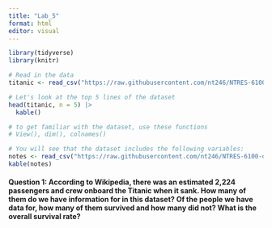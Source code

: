 ```yaml
---
title: "Lab_5"
format: html
editor: visual
---
```


```r
library(tidyverse)
library(knitr)

# Read in the data
titanic <- read_csv("https://raw.githubusercontent.com/nt246/NTRES-6100-data-science/master/datasets/Titanic.csv")

```

```r
# Let's look at the top 5 lines of the dataset
head(titanic, n = 5) |>
  kable()

# to get familiar with the dataset, use these functions
# View(), dim(), colnames()
```

```r
# You will see that the dataset includes the following variables:
notes <- read_csv("https://raw.githubusercontent.com/nt246/NTRES-6100-data-science/master/datasets/Notes.csv")
kable(notes)
```

#### **Question 1: According to Wikipedia, there was an estimated 2,224 passengers and crew onboard the Titanic when it sank. How many of them do we have information for in this dataset? Of the people we have data for, how many of them survived and how many did not? What is the overall survival rate?**

```r

```

